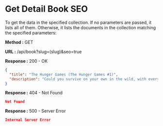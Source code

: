 
# Get Detail Book SEO

To get the data in the specified collection. If no parameters are passed, it lists all of them.
Otherwise, it lists the documents in the collection matching the specified parameters:

**Method :** <Badge variant="success">GET</Badge>

**URL :** <Badge variant="dark">/api/book?slug=(slug)&seo=true</Badge>

**Response :** <BadgeOutline variant="success">200 - OK</BadgeOutline>

```json
{
  "title": "The Hunger Games (The Hunger Games #1)",
  "description": "Could you survive on your own in the wild, with every one out to make sure you don't live to see the morning?In the ruins of a place once known as North America lies the nation of Panem, a shining Capitol surrounded by twelve outlying districts. The Capitol is harsh and cruel and keeps the districts in line by forcing them all to send one boy and one girl between the ages of twelve and eighteen to participate in the annual Hunger Games, a fight to the death on live TV. Sixteen-year-old Katniss Everdeen, who lives alone with her mother and younger sister, regards it as a death sentence when she steps forward to take her sister's place in the Games. But Katniss has been close to dead before—and survival, for her, is second nature. Without really meaning to, she becomes a contender. But if she is to win, she will have to start making choices that weight survival against humanity and life against love."
}
```

**Response :** <BadgeOutline variant="warning">404 - Not Found</BadgeOutline>

```json
Not Found
```

**Response :** <BadgeOutline variant="danger">500 - Server Error</BadgeOutline>

```json
Internal Server Error
```
